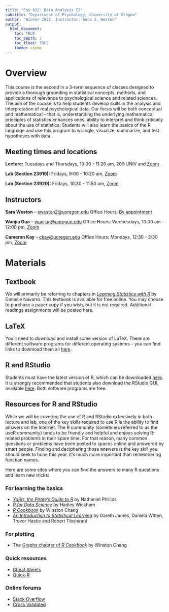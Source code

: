 ```yaml
---
title: "Psy 612: Data Analysis II"
subtitle: "Department of Psychology, University of Oregon"
author: "Winter 2022. Instructor: Sara J. Weston"
output: 
  html_document:
    toc: TRUE
    toc_depth: 2
    toc_float: TRUE
    theme: cosmo
---
```


# Overview

This course is the second in a 3-term sequence of classes designed to provide a
thorough grounding in statistical concepts, methods, and applications of relevance to psychological science and related sciences. The aim of the course is to help students develop skills in the analysis and interpretation of real psychological data. Our focus will be both conceptual and mathematical -- that is, understanding the underlying mathematical principles of statistics enhances ones' ability to interpret and think critically about the use of statistics. Students will also learn the basics of the R language and use this program to wrangle, visualize, summarize, and test hypotheses with data. 

## Meeting times and locations

**Lecture:** Tuesdays and Thursdays, 10:00 - 11:20 am, 209 UNIV and [Zoom](https://uoregon.zoom.us/j/98429454216?pwd=QXd5YzBiYjVuYU51a0wyeHlzUnI5dz09) 

**Lab (Section 23919):** Fridays,
9:00 - 10:20 am, [Zoom](https://uoregon.zoom.us/j/91791352220?pwd=WGxzYUMrWGxKZ1VXU0x4WmwyUFdIUT09)

**Lab (Section 23920):** Fridays, 10:30 - 11:50 am, [Zoom](https://uoregon.zoom.us/j/92012864290?pwd=Y202bGM2M2lpZGlEbUw0OU0yTFJ3Zz09) 

## Instructors

**Sara Weston** -- [sweston2@uoregon.edu](mailto:sweston2@uoregon.edu)
Office Hours: [By appointment](https://calendly.com/sara-weston/weston-office-hours)

**Wanjia Guo** -- [wanjiag@uoregon.edu](mailto:wanjiag@uoregon.edu)
Office Hours: Wednesdays, 10:00 am - 12:00 pm, [Zoom](https://uoregon.zoom.us/j/93405656620?pwd=YlNiUDllTzRFTGM5eG45NDVMcmx1UT09)

**Cameron Kay** -- [ckay@uoregon.edu](mailto:ckay@uoregon.edu)
Office Hours: Mondays, 12:30 - 2:30 pm, [Zoom](https://uoregon.zoom.us/j/97617760372?pwd=RTY2TjBYVGtOUGxSa3JCWk1UVnZtUT09) 


# Materials

## Textbook

We will primarily be referring to chapters in [_Learning Statistics with R_](https://learningstatisticswithr-bookdown.netlify.com/index.html) by Danielle Navarro. This textbook is available for free online. You may choose to purchase a paper copy if you wish, but it is not required. Additional readings assignments will be posted here. 

## LaTeX

You'll need to download and install some version of LaTeX. There are different software programs for different operating systems -- you can find links to download them all [here](https://www.latex-project.org/get/).

## R and RStudio

Students must have the latest version of R, which can be downloaded [here](https://ftp.osuosl.org/pub/cran/). It is strongly recommended that students also download the RStudio GUI, available [here](https://www.rstudio.com/products/rstudio/download/#download). Both software programs are free. 

## Resources for R and RStudio

While we will be covering the use of R and RStudio extensively in both lecture and lab, one of the key skills required to use R is the ability to find answers on the Internet. The R community (sometimes referred to as the useR community) tends to be friendly and helpful and enjoys solving R-related problems in their spare time. For that reason, many common questions or problems have been posted to spaces online and answered by smart people. Finding and deciphering those answers is the key skill you should seek to hone this year. It's much more important than remembering function names. 

Here are some sites where you can find the answers to many R questions and learn new tricks:

### For learning the basics
 - [_YaRrr, the Pirate's Guide to R_](https://bookdown.org/ndphillips/YaRrr/) by Nathaniel Phillips
 - [_R for Data Science_](https://r4ds.had.co.nz/) by Hadley Wickham
 - [_R Cookbook_](http://www.cookbook-r.com/) by Winston Chang
 - [_An Introduction to Statistical Learning_](http://www-bcf.usc.edu/~gareth/ISL) by Gareth James, Daniela Witten, Trevor Hastie and Robert Tibshirani

### For plotting

  - The [Graphs chapter of _R Cookbook_](http://www.cookbook-r.com/Graphs/) by Winston Chang
  
### Quick resources

  - [Cheat Sheets](https://www.rstudio.com/resources/cheatsheets) 
  - [Quick-R](https://www.statmethods.net) 
  
### Online forums
  - [Stack Overflow](https://stackoverflow.com) \
  - [Cross Validated](https://stats.stackexchange.com)




